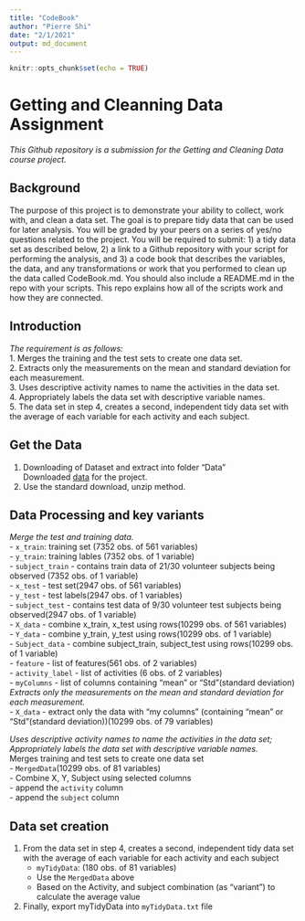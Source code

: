 ```yaml
---
title: "CodeBook"
author: "Pierre Shi"
date: "2/1/2021"
output: md_document
---
```


```r
knitr::opts_chunk$set(echo = TRUE)
```

# Getting and Cleanning Data Assignment 
_This Github repository is a submission for the Getting and Cleaning Data course project._  

## Background
The purpose of this project is to demonstrate your ability to collect, work with, and clean a data set. The goal is to prepare tidy data that can be used for later analysis. You will be graded by your peers on a series of yes/no questions related to the project. You will be required to submit: 1) a tidy data set as described below, 2) a link to a Github repository with your script for performing the analysis, and 3) a code book that describes the variables, the data, and any transformations or work that you performed to clean up the data called CodeBook.md. You should also include a README.md in the repo with your scripts. This repo explains how all of the scripts work and how they are connected.  

## Introduction  
_The requirement is as follows:_  
1. Merges the training and the test sets to create one data set.  
2. Extracts only the measurements on the mean and standard deviation for each measurement.  
3. Uses descriptive activity names to name the activities in the data set.  
4. Appropriately labels the data set with descriptive variable names.  
5. The data set in step 4, creates a second, independent tidy data set with the average of each variable for each activity and each subject.  

## Get the Data
1. Downloading of Dataset and extract into folder “Data"  
Downloaded [data](https://d396qusza40orc.cloudfront.net/getdata%2Fprojectfiles%2FUCI%20HAR%20Dataset.zip) for the project.  
1. Use the standard download, unzip method. 

## Data Processing and key variants
_Merge the test and training data._   
  - `x_train`: training set (7352 obs. of 561 variables)  
  - `y_train`: training lables (7352 obs. of 1 variable)  
  - `subject_train` - contains train data of 21/30 volunteer subjects being observed (7352 obs. of 1 variable)  
  - `x_test` - test set(2947 obs. of 561 variables)   
  - `y_test` - test labels(2947 obs. of 1 variables)  
  - `subject_test` - contains test data of 9/30 volunteer test subjects being observed(2947 obs. of 1 variable)  
  - `X_data` - combine x_train, x_test using rows(10299 obs. of 561 variables)  
  - `Y_data` - combine y_train, y_test using rows(10299 obs. of 1 variable)  
  - `Subject_data` - combine subject_train, subject_test using rows(10299 obs. of 1 variable)  
  - `feature` - list of features(561 obs. of 2 variables)  
  - `activity_label` - list of activities (6 obs. of 2 variables)  
  - `myColumns` - list of columns containing "mean" or "Std"(standard deviation)
_Extracts only the measurements on the mean and standard deviation for each measurement._   
  - `X_data` - extract only the data with "my columns" (containing "mean" or "Std"(standard deviation))(10299 obs. of 79 variables) 

_Uses descriptive activity names to name the activities in the data set; Appropriately labels the data set with descriptive variable names._   
Merges training and test sets to create one data set  
    - `MergedData`(10299 obs. of 81 variables)    
    - Combine X, Y, Subject using selected columns  
    - append the `activity` column  
    - append the `subject` column  

## Data set creation
1. From the data set in step 4, creates a second, independent tidy data set with the average of each variable for each activity and each subject   
    - `myTidyData`: (180 obs. of 81 variables)  
    - Use the `MergedData` above  
    - Based on the Activity, and subject combination (as "variant") to calculate the average value

1. Finally, export myTidyData into `myTidyData.txt` file  